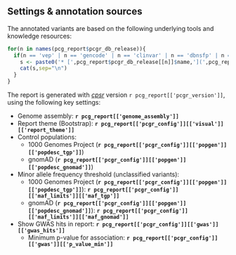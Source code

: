 ## Settings & annotation sources

The annotated variants are based on the following underlying tools and knowledge resources:

```r
for(n in names(pcg_report$pcgr_db_release)){
  if(n == 'vep' | n == 'gencode' | n == 'clinvar' | n == 'dbnsfp' | n == 'pfam' | n == 'gnomad' | n == 'cancerhotspots' | n == 'dbsnp' | n == 'onekg' | n == 'uniprot' | n == 'do' | n == 'gwas'){
    s <- paste0('* [',pcg_report$pcgr_db_release[[n]]$name,'](',pcg_report$pcgr_db_release[[n]]$url,') - ',pcg_report$pcgr_db_release[[n]]$description, ' (',pcg_report$pcgr_db_release[[n]]$version,')')
    cat(s,sep="\n")
  }
}

```

The report is generated with _[cpsr](https://github.com/sigven/cpsr)_ version `r pcg_report[['pcgr_version']]`, using the following key settings:

* Genome assembly: __`r pcg_report[['genome_assembly']]`__
* Report theme (Bootstrap): __`r pcg_report[['pcgr_config']][['visual']][['report_theme']]`__
* Control populations:
    * 1000 Genomes Project (__`r pcg_report[['pcgr_config']][['popgen']][['popdesc_tgp']]`__)
    * gnomAD (__`r pcg_report[['pcgr_config']][['popgen']][['popdesc_gnomad']]`__)
* Minor allele frequency threshold (unclassified variants):
    * 1000 Genomes Project (__`r pcg_report[['pcgr_config']][['popgen']][['popdesc_tgp']]`__): __`r pcg_report[['pcgr_config']][['maf_limits']][['maf_tgp']]`__
    * gnomAD (__`r pcg_report[['pcgr_config']][['popgen']][['popdesc_gnomad']]`__): __`r pcg_report[['pcgr_config']][['maf_limits']][['maf_gnomad']]`__
* Show GWAS hits in report: __`r pcg_report[['pcgr_config']][['gwas']][['gwas_hits']]`__
    * Minimum p-value for association: __`r pcg_report[['pcgr_config']][['gwas']][['p_value_min']]`__


